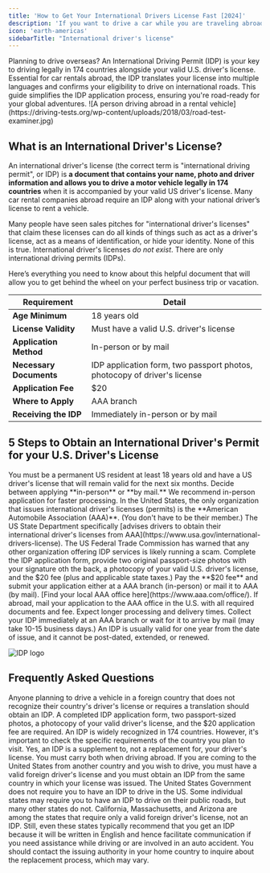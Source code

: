 ```yaml
---
title: 'How to Get Your International Drivers License Fast [2024]'
description: 'If you want to drive a car while you are traveling abroad, you should get an international driving permit a.k.a. international drivers license.'
icon: 'earth-americas'
sidebarTitle: "International driver's license"
---
```

<Snippet file="andrei.mdx" />
Planning to drive overseas? An International Driving Permit (IDP) is your key to driving legally in 174 countries alongside your valid U.S. driver's license. Essential for car rentals abroad, the IDP translates your license into multiple languages and confirms your eligibility to drive on international roads. This guide simplifies the IDP application process, ensuring you're road-ready for your global adventures.
![A person driving abroad in a rental vehicle](https://driving-tests.org/wp-content/uploads/2018/03/road-test-examiner.jpg)

## What is an International Driver's License?
An international driver's license (the correct term is "international driving permit", or IDP) is **a document that contains your name, photo and driver information and allows you to drive a motor vehicle legally in 174 countries** when it is accompanied by your valid US driver's license. Many car rental companies abroad require an IDP along with your national driver’s license to rent a vehicle.

<Warning>Many people have seen sales pitches for "international driver's licenses" that claim these licenses can do all kinds of things such as act as a driver's license, act as a means of identification, or hide your identity. None of this is true. International driver's licenses <em>do not exist</em>. There are only international driving permits (IDPs).</Warning>

Here’s everything you need to know about this helpful document that will allow you to get behind the wheel on your perfect business trip or vacation.


| Requirement               | Detail                                      |
|---------------------------|---------------------------------------------|
| **Age Minimum**           | 18 years old                                |
| **License Validity**      | Must have a valid U.S. driver's license     |
| **Application Method**    | In-person or by mail                        |
| **Necessary Documents**   | IDP application form, two passport photos, photocopy of driver's license |
| **Application Fee**       | $20                                         |
| **Where to Apply**        | AAA branch                                  |
| **Receiving the IDP**     | Immediately in-person or by mail            |

## 5 Steps to Obtain an International Driver's Permit for your U.S. Driver's License

<Steps>
  <Step title="Determine Eligibility">
    You must be a permanent US resident at least 18 years old and have a US driver's license that will remain valid for the next six months.
  </Step>
  <Step title="Choose Application Method">
   Decide between applying **in-person** or **by mail.** We recommend in-person application for faster processing. 
   <Info>In the United States, the only organization that issues international driver's licenses (permits) is the **American Automobile Association (AAA)**. (You don't have to be their member.) The US State Department specifically [advises drivers to obtain their international driver's licenses from AAA](https://www.usa.gov/international-drivers-license). The US Federal Trade Commission has warned that any other organization offering IDP services is likely running a scam.</Info>
  </Step>
  <Step title="Gather Required Documents">
    Complete the IDP application form, provide two original passport-size photos with your signature oth the back, a photocopy of your valid U.S. driver's license, and the $20 fee (plus and applicable state taxes.) 
  </Step>
  <Step title="Submit Application and Fee">
    Pay the **$20 fee** and submit your application either at a AAA branch (in-person) or mail it to AAA (by mail). [Find your local AAA office here](https://www.aaa.com/office/). If abroad, mail your application to the AAA office in the U.S. with all required documents and fee. Expect longer processing and delivery times.
  </Step>
  <Step title="Receive Your IDP">
    Collect your IDP immediately at an AAA branch or wait for it to arrive by mail (may take 10-15 business days.) An IDP is usually valid for one year from the date of issue, and it cannot be post-dated, extended, or renewed.
  </Step>
</Steps>

![IDP logo](https://www.aaa.com/vacation/images/IDP_Logo.svg)

## Frequently Asked Questions

<AccordionGroup>
<Accordion title="Who needs an IDP?">
Anyone planning to drive a vehicle in a foreign country that does not recognize their country's driver's license or requires a translation should obtain an IDP.
</Accordion>
<Accordion title="What documents do I need to apply for an IDP?">
A completed IDP application form, two passport-sized photos, a photocopy of your valid driver's license, and the $20 application fee are required.
</Accordion>
<Accordion title="Can I use my IDP to drive in any country?">
An IDP is widely recognized in 174 countries. However, it's important to check the specific requirements of the country you plan to visit.
</Accordion>
<Accordion title="Do I still need to carry my national driver's license?">
Yes, an IDP is a supplement to, not a replacement for, your driver's license. You must carry both when driving abroad.
</Accordion>
<Accordion title="I am a foreign driver traveling to the US. Can I obtain an IDP in the US?">
If you are coming to the United States from another country and you wish to drive, you must have a valid foreign driver's license and you must obtain an IDP from the same country in which your license was issued. The United States Government does not require you to have an IDP to drive in the US. Some individual states may require you to have an IDP to drive on their public roads, but many other states do not. California, Massachusetts, and Arizona are among the states that require only a valid foreign driver's license, not an IDP. Still, even these states typically recommend that you get an IDP because it will be written in English and hence facilitate communication if you need assistance while driving or are involved in an auto accident.
</Accordion>
<Accordion title="What should I do if my IDP is lost or stolen while I'm abroad?">
You should contact the issuing authority in your home country to inquire about the replacement process, which may vary.
</Accordion>
</AccordionGroup>